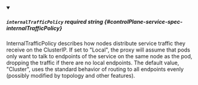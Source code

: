 
<details className="config-field" data-expandable="false" open>
<summary>

##### `internalTrafficPolicy` <span className="config-field-required" data-required="false">required</span> <span className="config-field-type">string</span> <span className="config-field-default"></span> <span className="config-field-enum"></span> {#controlPlane-service-spec-internalTrafficPolicy}

InternalTrafficPolicy describes how nodes distribute service traffic they
receive on the ClusterIP. If set to "Local", the proxy will assume that pods
only want to talk to endpoints of the service on the same node as the pod,
dropping the traffic if there are no local endpoints. The default value,
"Cluster", uses the standard behavior of routing to all endpoints evenly
(possibly modified by topology and other features).

</summary>



</details>
